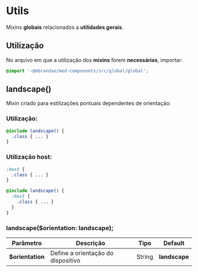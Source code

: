 
<Meta title="Global/Mixins/Utils" />

# Utils

Mixins **globais** relacionados a **utilidades gerais**.

## Utilização

No arquivo em que a utilização dos **mixins** forem **necessárias**, importar:

``` scss
@import '~@mbrandao/med-components/src/global/global';
```

## landscape()

Mixin criado para estilizações pontuais dependentes de orientação:

### Utilização:

```scss
@include landscape() {
  .class { ... }
}
```

### Utilização host:

```scss
:host {
  .class { ... }
}

@include landscape() {
  :host {
    .class { ... }
  }
}
```

### landscape($orientation: landscape);

| Parâmetro        | Descrição                          | Tipo   | Default       |
| ---------------- | ---------------------------------- | ------ | ------------- |
| **$orientation** | Define a orientação do dispositivo | String | **landscape** |

